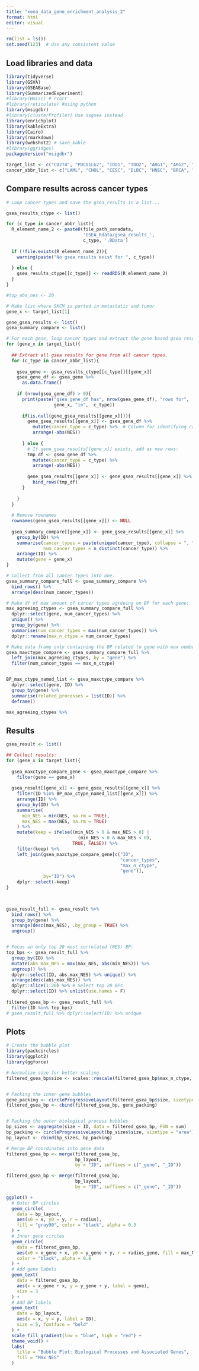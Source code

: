 ---
title: "xena_data_gene_enrichment_analysis_2"
format: html
editor: visual
---

```{r}
rm(list = ls())
set.seed(123)  # Use any consistent value
```

## Load libraries and data

```{r}
library(tidyverse)
library(GSVA)
library(GSEABase)
library(SummarizedExperiment)
#library(Hmisc) # rcorr
#library(reticulate) #using python
library(msigdbr)
#library(clusterProfiler) Use ssgsea instead
library(enrichplot)
library(kableExtra)
library(Cairo)
library(rmarkdown)
library(webshot2) # save_kable
#library(ggridges)
packageVersion("msigdbr")
```

```{r}
target_list <- c("CD274", "PDCD1LG2", "IDO1", "TDO2", "ARG1", "ARG2", "TGFB1", "CCL22", "CCL2", "LGALS3","LRRC32", "IL10", "SIGLEC15", "BIRC7")
cancer_abbr_list <- c("LAML", "CHOL", "CESC", "DLBC", "HNSC", "BRCA", "PAAD", "SKCM_metastatic", "SKCM_tumor", "LUAD", "LUSC")
```

## Compare results across cancer types

```{r}
# Loop cancer types and save the gsea_results in a list...

gsea_results_ctype <- list()

for (c_type in cancer_abbr_list){
  R_element_name_2 <- paste0(file_path_xenadata, 
                             'GSEA_Rdata/gsea_results_', 
                             c_type, '.RData')
  
  if (!file.exists(R_element_name_2)){
    warning(paste("No gsea results exist for ", c_type))
    
  } else {
    gsea_results_ctype[[c_type]] <- readRDS(R_element_name_2)
  }
}
```

```{r}
#top_abs_nes <- 20

# Make list where SKCM is parted in metastatic and tumor
gene_x <- target_list[1]

gene_gsea_results <- list()
gsea_summary_compare <- list()

# For each gene, loop cancer types and extract the gene based gsea result. 
for (gene_x in target_list){
  
  ## Extract all gsea results for gene from all cancer types. 
  for (c_type in cancer_abbr_list){
    
    gsea_gene <- gsea_results_ctype[[c_type]][[gene_x]]
    gsea_gene_df <- gsea_gene %>% 
      as.data.frame()
    
    if (nrow(gsea_gene_df) > 0){
      print(paste("gsea_gene_df has", nrow(gsea_gene_df), "rows for", 
                  gene_x, "in",  c_type))
      
      if(is.null(gene_gsea_results[[gene_x]])){
        gene_gsea_results[[gene_x]] <- gsea_gene_df %>% 
          mutate(cancer_type = c_type) %>%  # Column for identifying cancer type origin
          arrange(-abs(NES))
        
      } else {
        # If gene_gsea_results[[gene_x]] exists, add as new rows: 
        tmp_df <- gsea_gene_df %>% 
          mutate(cancer_type = c_type) %>% 
          arrange(-abs(NES)) 
        
        gene_gsea_results[[gene_x]] <- gene_gsea_results[[gene_x]] %>% 
          bind_rows(tmp_df)
      }
      
    }
  }
  
  # Remove rownames
  rownames(gene_gsea_results[[gene_x]]) <- NULL
  
  gsea_summary_compare[[gene_x]] <- gene_gsea_results[[gene_x]] %>% 
    group_by(ID) %>% 
    summarise(cancer_types = paste(unique(cancer_type), collapse = ", "),
              num_cancer_types = n_distinct(cancer_type)) %>%
    arrange(ID) %>% 
    mutate(gene = gene_x)
}
```

```{r}
# Collect from all cancer types into one.
gsea_summary_compare_full <- gsea_summary_compare %>% 
  bind_rows() %>% 
  arrange(desc(num_cancer_types)) 

# Make df of max amount of cancer types agreeing on BP for each gene:
max_agreeing_ctypes <- gsea_summary_compare_full %>% 
  dplyr::select(gene, num_cancer_types) %>% 
  unique() %>% 
  group_by(gene) %>%
  summarise(num_cancer_types = max(num_cancer_types)) %>%
  dplyr::rename(max_n_ctype = num_cancer_types) 

# Make data frame only containing the BP related to gene with max number of c types agreeing (gene based max)
gsea_maxctype_compare <- gsea_summary_compare_full %>% 
  left_join(max_agreeing_ctypes, by = "gene") %>% 
  filter(num_cancer_types == max_n_ctype)


BP_max_ctype_named_list <- gsea_maxctype_compare %>% 
  dplyr::select(gene, ID) %>% 
  group_by(gene) %>% 
  summarise(related_processes = list(ID)) %>% 
  deframe()
```

```{r}
max_agreeing_ctypes %>% 
```

## Results

```{r}

gsea_result <- list()

## Collect results: 
for (gene_x in target_list){
  
  gsea_maxctype_compare_gene <- gsea_maxctype_compare %>% 
    filter(gene == gene_x)
  
  gsea_result[[gene_x]] <- gene_gsea_results[[gene_x]] %>% 
    filter(ID %in% BP_max_ctype_named_list[[gene_x]]) %>% 
    arrange(ID) %>% 
    group_by(ID) %>%
    summarise(
      min_NES = min(NES, na.rm = TRUE),
      max_NES = max(NES, na.rm = TRUE)
    ) %>% 
    mutate(keep = ifelse((min_NES > 0 & max_NES > 0) |
                           (min_NES < 0 & max_NES < 0),
                         TRUE, FALSE)) %>% 
    filter(keep) %>% 
    left_join(gsea_maxctype_compare_gene[c("ID", 
                                           "cancer_types", 
                                           "max_n_ctype", 
                                           "gene")], 
              by="ID") %>% 
    dplyr::select(-keep) 
}

  
```

```{r}
gsea_result_full <- gsea_result %>% 
  bind_rows() %>% 
  group_by(gene) %>% 
  arrange(desc(max_NES), .by_group = TRUE) %>% 
  ungroup()


# Focus on only top 20 most correlated (NES) BP: 
top_bps <- gsea_result_full %>% 
  group_by(ID) %>% 
  mutate(abs_max_NES = max(max_NES, abs(min_NES))) %>% 
  ungroup() %>% 
  dplyr::select(ID, abs_max_NES) %>% unique() %>% 
  arrange(desc(abs_max_NES)) %>% 
  dplyr::slice(1:20) %>% # Select top 20 BPs 
  dplyr::select(ID) %>% unlist(use.names = F)
  
filtered_gsea_bp <- gsea_result_full %>% 
  filter(ID %in% top_bps)
# gsea_result_full %>% dplyr::select(ID) %>% unique
```

## Plots

```{r}
# Create the bubble plot
library(packcircles)
library(ggplot2)
library(ggforce)

# Normalize size for better scaling
filtered_gsea_bp$size <- scales::rescale(filtered_gsea_bp$max_n_ctype, to = c(1, 6)) # for bubble sizes


# Packing the inner gene bubbles
gene_packing <- circleProgressiveLayout(filtered_gsea_bp$size, sizetype = "area")
filtered_gsea_bp <- cbind(filtered_gsea_bp, gene_packing)


# Packing the outer biological process bubbles
bp_sizes <- aggregate(size ~ ID, data = filtered_gsea_bp, FUN = sum)
bp_packing <- circleProgressiveLayout(bp_sizes$size, sizetype = "area")
bp_layout <- cbind(bp_sizes, bp_packing)

# Merge BP coordinates into gene data
filtered_gsea_bp <- merge(filtered_gsea_bp, 
                          bp_layout, 
                          by = "ID", suffixes = c("_gene", "_ID"))

filtered_gsea_bp <- merge(filtered_gsea_bp, 
                          bp_layout, 
                          by = "ID", suffixes = c("_gene", "_ID"))
```

```{r}
ggplot() +
  # Outer BP circles
  geom_circle(
    data = bp_layout,
    aes(x0 = x, y0 = y, r = radius),
    fill = "gray90", color = "black", alpha = 0.3
  ) +
  # Inner gene circles
  geom_circle(
    data = filtered_gsea_bp,
    aes(x0 = x_gene + x, y0 = y_gene + y, r = radius_gene, fill = max_NES),
    color = "black", alpha = 0.8
  ) +
  # Add gene labels
  geom_text(
    data = filtered_gsea_bp,
    aes(x = x_gene + x, y = y_gene + y, label = gene),
    size = 3
  ) +
  # Add BP labels
  geom_text(
    data = bp_layout,
    aes(x = x, y = y, label = ID),
    size = 5, fontface = "bold"
  ) +
  scale_fill_gradient(low = "blue", high = "red") +
  theme_void() +
  labs(
    title = "Bubble Plot: Biological Processes and Associated Genes",
    fill = "Max NES"
  )
```
